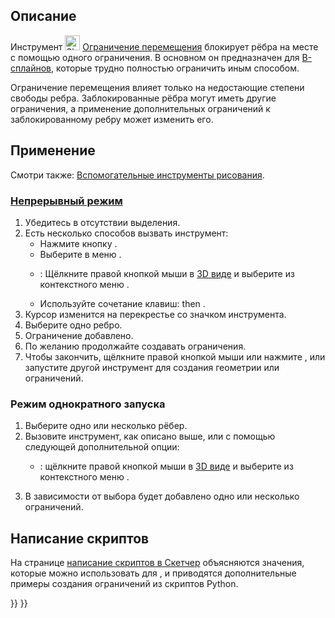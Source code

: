 <languages/>

{{Docnav/ru
|[[Sketcher_ConstrainSymmetric/ru|Ограничить симметричность]]
|[[Sketcher_ConstrainSnellsLaw/ru|Ограничение преломления (Закон Снеллиуса)]]
|[[Sketcher_Workbench/ru|Скетчер]]
|IconL=Constraint_Symmetric.svg
|IconR=Sketcher_ConstrainSnellsLaw.svg‎
|IconC=Workbench_Sketcher.svg
}}

{{GuiCommand/ru
|Name=Sketcher ConstrainBlock
|Name/ru=Скетчер Ограничение перемещения
|MenuLocation=Эскиз → Ограничения эскиза → Ограничение перемещения
|Workbenches=[[Sketcher_Workbench/ru|Скетчер]]
|Shortcut={{KEY|K}} {{KEY|B}}
|Version=0.17
|SeeAlso=[[Sketcher_ConstrainLock/ru|Скетчер Ограничение положения]]
}}

<span id="Description"></span>
== Описание ==

Инструмент [[Image:Sketcher_ConstrainBlock.svg|24px]]  [[Sketcher_ConstrainBlock/ru|Ограничение перемещения]] блокирует рёбра на месте с помощью одного ограничения. В основном он предназначен для [[Sketcher_CreateBSpline/ru|B-сплайнов]], которые трудно полностью ограничить иным способом.

Ограничение перемещения влияет только на недостающие степени свободы ребра. Заблокированные рёбра могут иметь другие ограничения, а применение дополнительных ограничений к заблокированному ребру может изменить его.

<span id="Usage"></span>
== Применение ==

Смотри также: [[Sketcher_Workbench/ru#Drawing_aids|Вспомогательные инструменты рисования]].

<span id="Continue_mode"></span>
=== [[Sketcher_Workbench/ru#Continue_modes|Непрерывный режим]] ===

# Убедитесь в отсутствии выделения.
# Есть несколько способов вызвать инструмент:
#* Нажмите кнопку {{Button|[[Image:Sketcher_ConstrainBlock.svg|16px]] [[Sketcher_ConstrainBlock/ru|Ограничение перемещения]]}}.
#* Выберите в меню {{MenuCommand|Эскиз → Ограничения эскиза → [[Image:Sketcher_ConstrainBlock.svg|16px]] Ограничение перемещения}}.
#* {{Version/ru|1.0}}: Щёлкните правой кнопкой мыши в [[3D_view/ru|3D виде]] и выберите из контекстного меню {{MenuCommand|Ограничение → [[Image:Sketcher_ConstrainBlock.svg|16px]] Ограничение перемещения}}.
#* Используйте сочетание клавиш: {{KEY|K}} then {{KEY|B}}.
# Курсор изменится на перекрестье со значком инструмента.
# Выберите одно ребро.
# Ограничение добавлено.
# По желанию продолжайте создавать ограничения.
# Чтобы закончить, щёлкните правой кнопкой мыши или нажмите {{KEY|Esc}}, или запустите другой инструмент для создания геометрии или ограничений.

<span id="Run-once_mode"></span>
=== Режим однократного запуска ===

# Выберите одно или несколько рёбер.
# Вызовите инструмент, как описано выше, или с помощью следующей дополнительной опции:
#* {{Version/ru|1.0}}: щёлкните правой кнопкой мыши в [[3D_view/ru|3D виде]] и выберите из контекстного меню {{MenuCommand|[[Image:Sketcher_ConstrainBlock.svg|16px]] Ограничение перемещения}}.
# В зависимости от выбора будет добавлено одно или несколько ограничений.

<span id="Scripting"></span>
== Написание скриптов ==

{{Code|code=Sketch.addConstraint(Sketcher.Constraint('Block', Edge))}}

На странице [[Sketcher_scripting/ru|написание скриптов в Скетчер]] объясняются значения, которые можно использовать для {{incode|Edge}}, и приводятся дополнительные примеры создания ограничений из скриптов Python.


{{Docnav/ru
|[[Sketcher_ConstrainSymmetric/ru|Ограничить симметричность]]
|[[Sketcher_ConstrainSnellsLaw/ru|Ограничение преломления (Закон Снеллиуса)]]
|[[Sketcher_Workbench/ru|Скетчер]]
|IconL=Constraint_Symmetric.svg
|IconR=Sketcher_ConstrainSnellsLaw.svg‎
|IconC=Workbench_Sketcher.svg
}}

{{Sketcher_Tools_navi{{#translation:}}}}
{{Userdocnavi{{#translation:}}}}